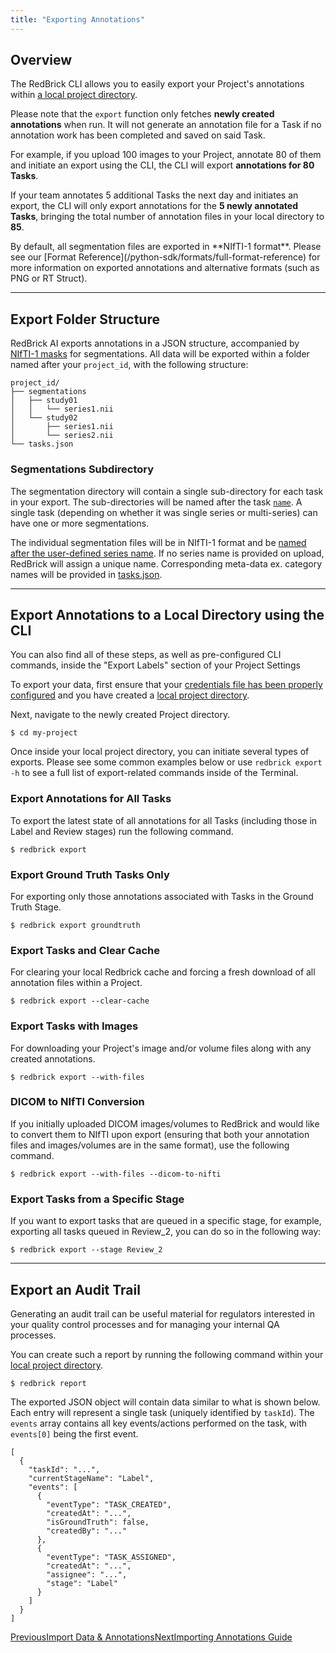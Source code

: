 ```yaml
---
title: "Exporting Annotations"
---
```


## Overview

The RedBrick CLI allows you to easily export your Project's annotations within [a local project directory](/python-sdk/cli-overview/creating-and-cloning-projects).

Please note that the `export` function only fetches **newly created annotations** when run. It will not generate an annotation file for a Task if no annotation work has been completed and saved on said Task.

For example, if you upload 100 images to your Project, annotate 80 of them and initiate an export using the CLI, the CLI will export **annotations for 80 Tasks**.

If your team annotates 5 additional Tasks the next day and initiates an export, the CLI will only export annotations for the **5 newly annotated Tasks**, bringing the total number of annotation files in your local directory to **85**.

<Check>
  By default, all segmentation files are exported in **NIfTI-1 format**. Please see our [Format Reference](/python-sdk/formats/full-format-reference) for more information on exported annotations and alternative formats (such as PNG or RT Struct).
</Check>

***

## Export Folder Structure

RedBrick AI exports annotations in a JSON structure, accompanied by [NIfTI-1 masks](https://nifti.nimh.nih.gov/nifti-1/) for segmentations. All data will be exported within a folder named after your `project_id`, with the following structure:

```
project_id/
├── segmentations
│   ├── study01
│   │   └── series1.nii
│   └── study02
│       ├── series1.nii
│       └── series2.nii
└── tasks.json
```

### Segmentations Subdirectory

The segmentation directory will contain a single sub-directory for each task in your export. The sub-directories will be named after the task [`name`](/python-sdk/cli-overview/exporting-annotations#name-string). A single task (depending on whether it was single series or multi-series) can have one or more segmentations.

The individual segmentation files will be in NIfTI-1 format and be [named after the user-defined series name](/python-sdk/cli-overview/exporting-annotations#name-string-1). If no series name is provided on upload, RedBrick will assign a unique name. Corresponding meta-data ex. category names will be provided in [tasks.json](/python-sdk/cli-overview/exporting-annotations#tasks-json).

***

## Export Annotations to a Local Directory using the CLI

<Info>
  You can also find all of these steps, as well as pre-configured CLI commands, inside the "Export Labels" section of your Project Settings
</Info>

To export your data, first ensure that your [credentials file has been properly configured](https://docs.redbrickai.com/python-sdk/cli-overview) and you have created a [local project directory](/python-sdk/cli-overview/creating-and-cloning-projects).

Next, navigate to the newly created Project directory.

```
$ cd my-project
```

Once inside your local project directory, you can initiate several types of exports. Please see some common examples below or use `redbrick export -h` to see a full list of export-related commands inside of the Terminal.

### Export Annotations for All Tasks

To export the latest state of all annotations for all Tasks (including those in Label and Review stages) run the following command.

```
$ redbrick export
```

### Export Ground Truth Tasks Only

For exporting only those annotations associated with Tasks in the Ground Truth Stage.

```
$ redbrick export groundtruth
```

### Export Tasks and Clear Cache

For clearing your local Redbrick cache and forcing a fresh download of all annotation files within a Project.

```
$ redbrick export --clear-cache
```

### Export Tasks with Images

For downloading your Project's image and/or volume files along with any created annotations.

```
$ redbrick export --with-files
```

### DICOM to NIfTI Conversion

If you initially uploaded DICOM images/volumes to RedBrick and would like to convert them to NIfTI upon export (ensuring that both your annotation files and images/volumes are in the same format), use the following command.

```
$ redbrick export --with-files --dicom-to-nifti
```

### Export Tasks from a Specific Stage

If you want to export tasks that are queued in a specific stage, for example, exporting all tasks queued in Review\_2, you can do so in the following way:

```
$ redbrick export --stage Review_2
```

***

## Export an Audit Trail

Generating an audit trail can be useful material for regulators interested in your quality control processes and for managing your internal QA processes.

You can create such a report by running the following command within your [local project directory](/python-sdk/cli-overview/creating-and-cloning-projects).

```
$ redbrick report
```

The exported JSON object will contain data similar to what is shown below. Each entry will represent a single task (uniquely identified by `taskId`). The `events` array contains all key events/actions performed on the task, with `events[0]` being the first event.

```
[
  {
    "taskId": "...",
    "currentStageName": "Label",
    "events": [
      {
        "eventType": "TASK_CREATED",
        "createdAt": "...",
        "isGroundTruth": false,
        "createdBy": "..."
      },
      {
        "eventType": "TASK_ASSIGNED",
        "createdAt": "...",
        "assignee": "...",
        "stage": "Label"
      }
    ]
  }
]
```

[PreviousImport Data & Annotations](/python-sdk/cli-overview/import-data-and-annotations)[NextImporting Annotations Guide](/python-sdk/importing-annotations-guide)
